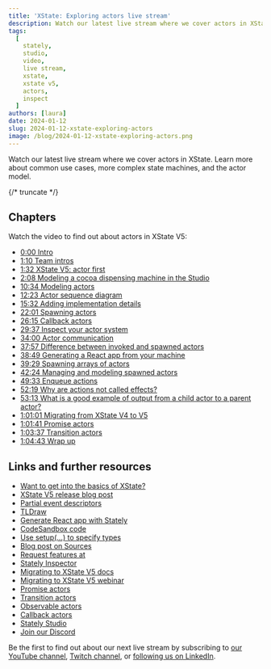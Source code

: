 ```yaml
---
title: 'XState: Exploring actors live stream'
description: Watch our latest live stream where we cover actors in XState. Learn more about common use cases, more complex state machines, and the actor model.
tags:
  [
    stately,
    studio,
    video,
    live stream,
    xstate,
    xstate v5,
    actors,
    inspect
  ]
authors: [laura]
date: 2024-01-12
slug: 2024-01-12-xstate-exploring-actors
image: /blog/2024-01-12-xstate-exploring-actors.png
---
```


Watch our latest live stream where we cover actors in XState. Learn more about common use cases, more complex state machines, and the actor model.

{/* truncate */}

<YouTube id="Rj7lOvDwcYs" />

## Chapters

Watch the video to find out about actors in XState V5:

- [0:00 Intro](https://youtube.com/watch?v=Rj7lOvDwcYs&t=0s) 
- [1:10 Team intros](https://youtube.com/watch?v=Rj7lOvDwcYs&t=70s) 
- [1:32 XState V5: actor first](https://youtube.com/watch?v=Rj7lOvDwcYs&t=92s) 
- [2:08 Modeling a cocoa dispensing machine in the Studio](https://youtube.com/watch?v=Rj7lOvDwcYs&t=128s) 
- [10:34 Modeling actors](https://youtube.com/watch?v=Rj7lOvDwcYs&t=634s) 
- [12:23 Actor sequence diagram](https://youtube.com/watch?v=Rj7lOvDwcYs&t=743s) 
- [15:32 Adding implementation details](https://youtube.com/watch?v=Rj7lOvDwcYs&t=932s) 
- [22:01 Spawning actors](https://youtube.com/watch?v=Rj7lOvDwcYs&t=1321s) 
- [26:15 Callback actors](https://youtube.com/watch?v=Rj7lOvDwcYs&t=1575s) 
- [29:37 Inspect your actor system](https://youtube.com/watch?v=Rj7lOvDwcYs&t=1777s) 
- [34:00 Actor communication](https://youtube.com/watch?v=Rj7lOvDwcYs&t=2040s) 
- [37:57 Difference between invoked and spawned actors](https://youtube.com/watch?v=Rj7lOvDwcYs&t=2277s) 
- [38:49 Generating a React app from your machine](https://youtube.com/watch?v=Rj7lOvDwcYs&t=2329s) 
- [39:29 Spawning arrays of actors](https://youtube.com/watch?v=Rj7lOvDwcYs&t=2369s) 
- [42:24 Managing and modeling spawned actors](https://youtube.com/watch?v=Rj7lOvDwcYs&t=2544s) 
- [49:33 Enqueue actions](https://youtube.com/watch?v=Rj7lOvDwcYs&t=2973s) 
- [52:19 Why are actions not called effects?](https://youtube.com/watch?v=Rj7lOvDwcYs&t=3139s) 
- [53:13 What is a good example of output from a child actor to a parent actor?](https://youtube.com/watch?v=Rj7lOvDwcYs&t=3193s) 
- [1:01:01 Migrating from XState V4 to V5](https://youtube.com/watch?v=Rj7lOvDwcYs&t=3661s) 
- [1:01:41 Promise actors](https://youtube.com/watch?v=Rj7lOvDwcYs&t=3701s) 
- [1:03:37 Transition actors](https://youtube.com/watch?v=Rj7lOvDwcYs&t=3817s) 
- [1:04:43 Wrap up](https://youtube.com/watch?v=Rj7lOvDwcYs&t=3883s) 

## Links and further resources

- [Want to get into the basics of XState?](https://www.youtube.com/watch?v=TRVjeil-y74)
- [XState V5 release blog post](/blog/2023-12-01-xstate-v5)
- [Partial event descriptors](/blog/announcing-xstate-v5-beta#partial-event-descriptors)
- [TLDraw](https://www.tldraw.com/)
- [Generate React app with Stately](/blog/2023-11-20-stately-studio-2-0#generate-ui-prototypes)
- [CodeSandbox code](https://codesandbox.io/p/sandbox/beautiful-rgb-x3q94p?file=%2Fmachine.ts)
- [Use setup(...) to specify types](/docs/typescript#specifying-types)
- [Blog post on Sources](/blog/2024-01-09-introducing-sources)
- [Request features at](https://feedback.stately.ai)
- [Stately Inspector](https://github.com/statelyai/inspect)
- [Migrating to XState V5 docs](/docs/migration)
- [Migrating to XState V5 webinar](https://youtube.com/live/s-nqoIbIZac)
- [Promise actors](/docs/promise-actors)
- [Transition actors](/docs/transition-actors)
- [Observable actors](/docs/observable-actors)
- [Callback actors](/docs/callback-actors)
- [Stately Studio](https://stately.ai)
- [Join our Discord](https://discord.stately.ai)

Be the first to find out about our next live stream by subscribing to [our YouTube channel](https://www.youtube.com/@Statelyai), [Twitch channel](https://www.twitch.tv/statelyai), or [following us on LinkedIn](https://www.linkedin.com/company/statelyai/).